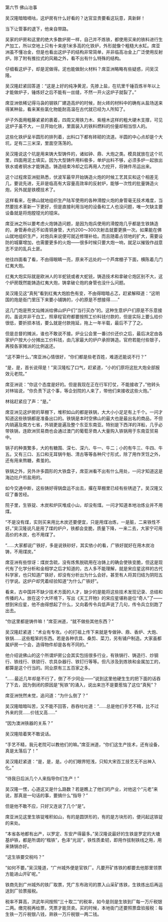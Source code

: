 

第六节 佛山冶事

吴汉隆暗暗嘀咕，这炉房有什么好看的？达官显贵要看这玩意，真新鲜！

当下让管事的退下，他亲自带路。

吴家的炉房和这里的绝大多数炉房一样，自己并不炼铁，都使用买来的铁料进行生产加工，所以空地上只有十来座1米多高的化铁炉，外形就像个粗糙大水缸。席亚洲虽不懂冶金，但是也看出这炉子的结构非常简单，并非临高冶金上广泛使用反射炉。除了附有推拉式的风箱之外，看不出有什么特殊的结构。

仔细看这炉子，却是泥做得。泥也能做耐火材料？席亚洲略略有些疑惑，问吴汉隆。

吴汉隆赶紧回答道：“这是上好的纯净黄泥，先掺上盐，在坑里千锤百炼半年以上才能做炉子，锤炼好之后不能有一丝缝，不然一开火这炉子就裂了。”

席亚洲依稀记得马袅的钢铁厂建造高炉的时候，耐火砖的材料中的确有从盐场送来得某种盐，看来某些氯化物能耐高温在古代就已经为人所知了。

炉子外面用粗藤紧紧的裹着，四周又用铁力木、紫檀木这样的粗大硬木支撑，可见这炉子虽不大，一旦开始化铁，里面装入的铁料燃料的份量却相当惊人的。

这些化铁炉呈半圆形的排列着，出料口下都有砖砌的流道。半圆的中心点却是个大坑，足有二三米深，里面空荡荡的。

吴汉隆说这个坑是用来铸大型铸件的，诸如钟、鼎、大炮之类。模具就放在这个坑里，四面用泥土填实。因为大型铸件用料极多，单炉出料不够，必须多炉一起放出铁水或者铜水才能铸造。铸造结束冷却之后再用人力挖开，将铸件吊运出来。

这个过程席亚洲挺熟悉，伏波军最早开始铸造火炮的时候工艺其实和这个相差无几，要说先进，无非是临高有大容量高效率的反射炉，能够一次性的批量铸造火炮，另外就是铁模技术了。

这样看来，在佛山就地组织生产陆军使用的各种滑膛火炮的身管毫无技术难度，当然要技术革新一下更好，但是直接利用当地的设备和工人也没问题，唯一欠缺主要设备就是将炮膛镗光的镗床。

席亚洲之所以要考虑火炮铸造问题，是因为炮兵使用的滑膛炮几乎都是生铁铸造的，身管寿命远不如青铜身管，大约200～300次射击就要更换一次。如果能在佛山就地组织生产，对炮兵来说便可就近修理补给。而且随着占领地的扩大，需要设防的城寨增加，也需要更多的火炮――很多时候只要大炮一响，就足以摧毁作战意志不坚的乱兵土匪。

他往四面看了看，不由得眼睛一亮，原来不远处的一个芦席棚子下面，横陈着几门红夷大炮。

红夷大炮实际就是欧洲人的半蛇铳或者大蛇铳，铸造技术和拿破仑炮区别不大，这个炉房既然能铸造红夷大炮，铸拿破仑炮的身管也没什么问题。

吴汉隆见这“真髡”看到红夷大炮脸色有变，不由得暗暗忐忑，赶紧解释道：“这明国的炮是衙门里压下来要小铺铸的，小的原是不想接得……”

这几门炮是熊文灿摊派给佛山炉户们“当行买办”的。这种生意炉户们原是不乐意接的。虽说并非干白工，照章程官府都要按照工价料钱付款的，但是实际上要么给价很低，要折损本钱，要么就是付款拖延，拖上一年半载，最后不了了之。

但是总督的摊派，谁也不敢说不接。炉业公会里一番讨价还价之后，最后决定由各家炉户按大小分摊出工价料钱，由几家最大的炉户承担铸造。官府若能付些银子，再按各家摊派的比例返还。

“这不算什么，”席亚洲心情很好，“你们都是些老百姓，难道还能说不行？”

“是，是，首长说得是！”吴汉隆松了口气，赶紧道，“小的们原将这批大炮全部报效元老院。”

席亚洲说：“你这个态度是好的。但是我现在正在行军打仗，不能接收了，”他转头对林铭说，“你负责下这个事，等企划院的人来了，带他们来接收这些火炮。”

林铭赶紧应了声：“是。”

席亚洲见这炉房的草棚下，堆积如山的都是铁锅，大大小小足足有上千个。一问才知道这些铁锅都是准备出口的。铁锅是本时空佛山的最大也是最出名的商品，不但内销遍及南方七省，外销更是遍及整个东亚东南亚。特别是下西洋的洋船，几乎必带铁锅，连欧洲贸易商也会通过澳门的葡萄牙商人大量购入铁锅用于东南亚贸易中。

锅子的种类繁多，大的有糖围、深七、深六、牛一、牛二；小的有牛三、牛四、牛五。又有三口、五口和无耳锅牛魁、清古等等各种尺寸形式，除了用作烹饪之外，还有用来熬糖，煮茧的。

铁锅之外，另外许多圆形的大铁盘子，席亚洲看不出有什么用处，一问才知道这是海边灶户煎盐用的。

如今交通中断，这些铸好得锅盘运不出去，撂在草棚里已经有些锈迹了。吴汉隆又叹了番苦经。

院子里，生铁锭、木炭和炉灰堆成小山，却没有煤。一问才知道本地冶炼业并不用煤。

“不是没有煤，实则买来用比木炭还要便宜，只是用煤冶炼，一是脏，二来铁性不好。”吴汉隆说凡是用了煤的炉户，铁都会变脆，质量下降，一来二去，大家宁可用高价的木炭，也不用煤了。

“……大家都说广铁好，多是说铁砂好，其实依小的看，广铁好就好在用木炭冶铸，不用煤炭。”

席亚洲有些惊讶：煤炭含硫，没有炼焦脱硫用在冶铸上的确会使铁变脆，但这是现代有了化学分析和金相学之后才知道的，古人多不能理解，就是宋应星这样的古代科学家，也只知道广铁好，却没有分析出为什么会好。甚至有人将其归结为阴阳五行学说。这炉户却凭着经验知道“为什么广铁好”。

看来，古中国并不缺少技术方面的人才，缺少的是能将这些技术发现记录、总结和传播的人。放在这个大环境下，写出《天工开物》的宋应星堪称是位“奇人”了――想到宋应星，他不由得想起了什么，又向着传令兵低声说了几句，传令兵立刻跑了出去。

“你这里都是铸件嘛！”席亚洲道，“就不做些其他东西？”

吴汉隆赶紧道：“术业有专攻。小的打祖上传下来就是专做钟、鼎、香炉、大炮、铁锅……这些粗笨的东西。若是各种农具、桑剪、菜刀，另有铺户制造。大家虽都属炉房一个会，造得物件却是各有不同的。”

他介绍说佛山的这个所谓炉房公会其实包括很多行业，有铁锅行、铸造行、炒钢行、铁线行、铁锁行、农具杂器行、铁钉行等等。但凡涉及到炼铁和金属加工的，都算是这个行当的。同业原有三五百家之多。

“……最近几年却是不行了，倒了不少同业――”说到这里他硬生生的把下面的话吞了下去，因为倒闭的原因是“髡铁”的涌入，说出来岂不是要惹恼了这位“真髡”？

席亚洲恍然未觉，追问道：“为什么倒了？”

吴汉隆暗暗叫苦，又不能不回答，吞吞吐吐道：“……总是他们手艺不精，比不过外来的货……价钱又高……”

“因为澳洲铁器的关系？”

吴汉隆陪着笑不敢说话。

“手艺不精，我元老院可以教他们的嘛。”席亚洲道，“你们这生产技术，还有设备，真是太落后了！”

吴汉隆赶紧道：“是，是，是。小的们眼界短浅，只知大宋百工技艺无不出神入化。”

“待我日后派几个人来指导你们生产！”

吴汉隆一愣，心道这又是什么路数？若是瞧上了他们的产业，对他这个“元老”来说，那真是一句话的事，要搞什么“指导？”

但是他不敢不应，只好又连说了几个“是”。

席亚洲见这里生铁锭堆积如山，有的是圆饼形的，有的是方块形的，便问起这铁锭的来处。

“本省各地都有出产，以罗定、东安产得最多。”吴汉隆说最好的生铁是罗定的大塘基炉铁，都是所谓的“楷铁”，色泽“光润”，铁性质柔韧，即用作拔制铁线之用，用来铸锅亦好。

“这生铁要交税吗？”

“如何不要。”吴汉隆道，“广州城外便是官铁厂。凡要开矿炼铁的都要去他那里领票方能进山开矿呢。”

铁商先到广州城外的铁厂取票，凭广东布政司的票入山采矿炼铁，生铁炼出后再运送到厂验票报税。

税率不算高，洪武年间按照“三十取二”的税率，如今是则是生铁到厂每一万斤税银二两。缴完税再给票，凭票才能货卖。买的时候，本地衙门还要照票盘验报税：每生铁一万斤税银八钱，熟铁一万斤税银一两二钱。

